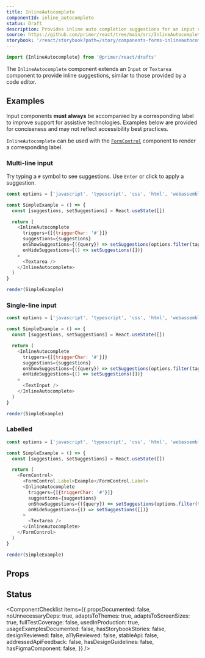 ```yaml
---
title: InlineAutocomplete
componentId: inline_autocomplete
status: Draft
description: Provides inline auto completion suggestions for an input or textarea.
source: https://github.com/primer/react/tree/main/src/InlineAutocomplete
storybook: '/react/storybook?path=/story/components-forms-inlineautocomplete--default'
---
```



```js
import {InlineAutocomplete} from '@primer/react/drafts'
```

The `InlineAutocomplete` component extends an `Input` or `Textarea` component to provide inline suggestions, similar to those provided by a code editor.

## Examples

<Note variant="warning">

Input components **must always** be accompanied by a corresponding label to improve support for assistive
technologies. Examples below are provided for conciseness and may not reflect accessibility best practices.

`InlineAutocomplete` can be used with the [`FormControl`](/FormControl) component to render a corresponding label.

</Note>

### Multi-line input

Try typing a `#` symbol to see suggestions. Use `Enter` or click to apply a suggestion.

```javascript live noinline drafts
const options = ['javascript', 'typescript', 'css', 'html', 'webassembly']

const SimpleExample = () => {
  const [suggestions, setSuggestions] = React.useState([])

  return (
    <InlineAutocomplete
      triggers={[{triggerChar: '#'}]}
      suggestions={suggestions}
      onShowSuggestions={({query}) => setSuggestions(options.filter(tag => tag.includes(query)))}
      onHideSuggestions={() => setSuggestions([])}
    >
      <Textarea />
    </InlineAutocomplete>
  )
}

render(SimpleExample)
```

### Single-line input

```javascript live noinline drafts
const options = ['javascript', 'typescript', 'css', 'html', 'webassembly']

const SimpleExample = () => {
  const [suggestions, setSuggestions] = React.useState([])

  return (
    <InlineAutocomplete
      triggers={[{triggerChar: '#'}]}
      suggestions={suggestions}
      onShowSuggestions={({query}) => setSuggestions(options.filter(tag => tag.includes(query)))}
      onHideSuggestions={() => setSuggestions([])}
    >
      <TextInput />
    </InlineAutocomplete>
  )
}

render(SimpleExample)
```

### Labelled

```javascript live noinline drafts
const options = ['javascript', 'typescript', 'css', 'html', 'webassembly']

const SimpleExample = () => {
  const [suggestions, setSuggestions] = React.useState([])

  return (
    <FormControl>
      <FormControl.Label>Example</FormControl.Label>
      <InlineAutocomplete
        triggers={[{triggerChar: '#'}]}
        suggestions={suggestions}
        onShowSuggestions={({query}) => setSuggestions(options.filter(tag => tag.includes(query)))}
        onHideSuggestions={() => setSuggestions([])}
      >
        <Textarea />
      </InlineAutocomplete>
    </FormControl>
  )
}

render(SimpleExample)
```

## Props

<ComponentProps data={data} />


## Status

<ComponentChecklist
  items={{
    propsDocumented: false,
    noUnnecessaryDeps: true,
    adaptsToThemes: true,
    adaptsToScreenSizes: true,
    fullTestCoverage: false,
    usedInProduction: true,
    usageExamplesDocumented: false,
    hasStorybookStories: false,
    designReviewed: false,
    a11yReviewed: false,
    stableApi: false,
    addressedApiFeedback: false,
    hasDesignGuidelines: false,
    hasFigmaComponent: false,
  }}
/>
